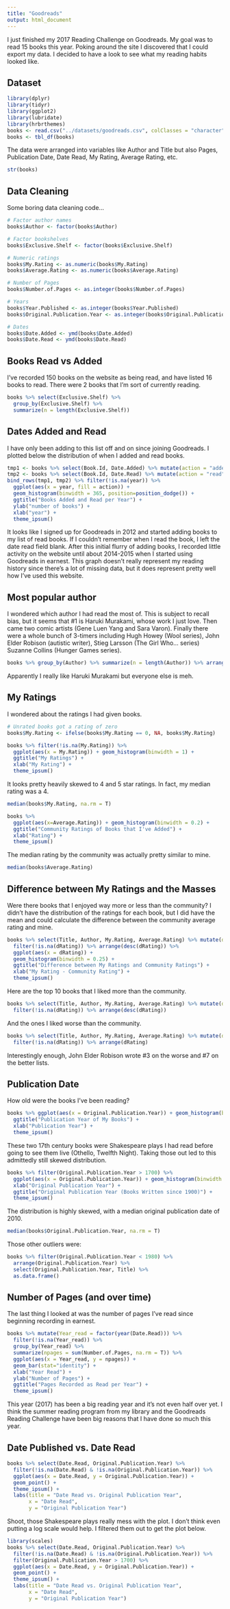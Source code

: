 ```yaml
---
title: "Goodreads"
output: html_document
---
```


I just finished my 2017 Reading Challenge on Goodreads. My goal was to read 15 books this year. Poking around the site I discovered that I could export my data. I decided to have a look to see what my reading habits looked like.


## Dataset
```r
library(dplyr)
library(tidyr)
library(ggplot2)
library(lubridate)
library(hrbrthemes)
books <- read.csv("../datasets/goodreads.csv", colClasses = "character")
books <- tbl_df(books)
```
The data were arranged into variables like Author and Title but also Pages, Publication Date, Date Read, My Rating, Average Rating, etc. 

```r
str(books)
```

## Data Cleaning
Some boring data cleaning code...

```r
# Factor author names
books$Author <- factor(books$Author)

# Factor bookshelves
books$Exclusive.Shelf <- factor(books$Exclusive.Shelf)

# Numeric ratings
books$My.Rating <- as.numeric(books$My.Rating)
books$Average.Rating <- as.numeric(books$Average.Rating)

# Number of Pages
books$Number.of.Pages <- as.integer(books$Number.of.Pages)

# Years
books$Year.Published <- as.integer(books$Year.Published)
books$Original.Publication.Year <- as.integer(books$Original.Publication.Year)

# Dates
books$Date.Added <- ymd(books$Date.Added)
books$Date.Read <- ymd(books$Date.Read)
```

## Books Read vs Added
I've recorded 150 books on the website as being read, and have listed 16 books to read. There were 2 books that I'm sort of currently reading.

```r
books %>% select(Exclusive.Shelf) %>% 
  group_by(Exclusive.Shelf) %>% 
  summarize(n = length(Exclusive.Shelf))
```

## Dates Added and Read
I have only been adding to this list off and on since joining Goodreads. I plotted below the distribution of when I added and read books.

```r
tmp1 <- books %>% select(Book.Id, Date.Added) %>% mutate(action = "added") %>% rename(year = Date.Added)
tmp2 <- books %>% select(Book.Id, Date.Read) %>% mutate(action = "read") %>% rename(year = Date.Read)
bind_rows(tmp1, tmp2) %>% filter(!is.na(year)) %>%
  ggplot(aes(x = year, fill = action)) +
  geom_histogram(binwidth = 365, position=position_dodge()) +
  ggtitle("Books Added and Read per Year") +
  ylab("number of books") +
  xlab("year") +
  theme_ipsum()
```

It looks like I signed up for Goodreads in 2012 and started adding books to my list of read books. If I couldn't remember when I read the book, I left the date read field blank. After this initial flurry of adding books, I recorded little activity on the website until about 2014-2015 when I started using Goodreads in earnest. This graph doesn't really represent my reading history since there's a lot of missing data, but it does represent pretty well how I've used this website.

## Most popular author

I wondered which author I had read the most of. This is subject to recall bias, but it seems that #1 is Haruki Murakami, whose work I just love. Then came two comic artists (Gene Luen Yang and Sara Varon). Finally there were a whole bunch of 3-timers including Hugh Howey (Wool series), John Elder Robison (autistic writer), Stieg Larsson (The Girl Who... series) Suzanne Collins (Hunger Games series). 

```r
books %>% group_by(Author) %>% summarize(n = length(Author)) %>% arrange(desc(n))
```

Apparently I really like Haruki Murakami but everyone else is meh.

## My Ratings

I wondered about the ratings I had given books. 

```r
# Unrated books got a rating of zero
books$My.Rating <- ifelse(books$My.Rating == 0, NA, books$My.Rating)

books %>% filter(!is.na(My.Rating)) %>%
  ggplot(aes(x = My.Rating)) + geom_histogram(binwidth = 1) +
  ggtitle("My Ratings") +
  xlab("My Rating") + 
  theme_ipsum()
```

It looks pretty heavily skewed to 4 and 5 star ratings. In fact, my median rating was a 4.

```r
median(books$My.Rating, na.rm = T)
```

```r
books %>% 
  ggplot(aes(x=Average.Rating)) + geom_histogram(binwidth = 0.2) + 
  ggtitle("Community Ratings of Books that I've Added") +
  xlab("Rating") +
  theme_ipsum()
```

The median rating by the community was actually pretty similar to mine.

```r
median(books$Average.Rating)
```

## Difference between My Ratings and the Masses

Were there books that I enjoyed way more or less than the community? I didn't have the distribution of the ratings for each book, but I did have the mean and could calculate the difference between the community average rating and mine. 

```r
books %>% select(Title, Author, My.Rating, Average.Rating) %>% mutate(dRating = My.Rating - Average.Rating) %>% 
  filter(!is.na(dRating)) %>% arrange(desc(dRating)) %>%
  ggplot(aes(x = dRating)) +
  geom_histogram(binwidth = 0.25) +
  ggtitle("Difference between My Ratings and Community Ratings") +
  xlab("My Rating - Community Rating") +
  theme_ipsum()
```

Here are the top 10 books that I liked more than the community.
```r
books %>% select(Title, Author, My.Rating, Average.Rating) %>% mutate(dRating = My.Rating - Average.Rating) %>% 
  filter(!is.na(dRating)) %>% arrange(desc(dRating))
```

And the ones I liked worse than the community.
```r
books %>% select(Title, Author, My.Rating, Average.Rating) %>% mutate(dRating = My.Rating - Average.Rating) %>% 
  filter(!is.na(dRating)) %>% arrange(dRating)
```

Interestingly enough, John Elder Robison wrote #3 on the worse and #7 on the better lists.

## Publication Date

How old were the books I've been reading? 
```r
books %>% ggplot(aes(x = Original.Publication.Year)) + geom_histogram(binwidth = 5) +
  ggtitle("Publication Year of My Books") +
  xlab("Publication Year") + 
  theme_ipsum()
```

These two 17th century books were Shakespeare plays I had read before going to see them live (Othello, Twelfth Night). Taking those out led to this admittedly still skewed distribution.

```r
books %>% filter(Original.Publication.Year > 1700) %>%
  ggplot(aes(x = Original.Publication.Year)) + geom_histogram(binwidth = 2) +
  xlab("Original Publication Year") +
  ggtitle("Original Publication Year (Books Written since 1900)") +
  theme_ipsum()
```

The distribution is highly skewed, with a median original publication date of 2010.

```r
median(books$Original.Publication.Year, na.rm = T)
```

Those other outliers were:

```r
books %>% filter(Original.Publication.Year < 1980) %>% 
  arrange(Original.Publication.Year) %>% 
  select(Original.Publication.Year, Title) %>% 
  as.data.frame()
```

## Number of Pages (and over time)

The last thing I looked at was the number of pages I've read since beginning recording in earnest. 

```r
books %>% mutate(Year_read = factor(year(Date.Read))) %>%
  filter(!is.na(Year_read)) %>%
  group_by(Year_read) %>% 
  summarize(npages = sum(Number.of.Pages, na.rm = T)) %>%
  ggplot(aes(x = Year_read, y = npages)) +
  geom_bar(stat="identity") + 
  xlab("Year Read") + 
  ylab("Number of Pages") +
  ggtitle("Pages Recorded as Read per Year") +
  theme_ipsum()
```

This year (2017) has been a big reading year and it's not even half over yet. I think the summer reading program from my library and the Goodreads Reading Challenge have been big reasons that I have done so much this year.

## Date Published vs. Date Read

```r
books %>% select(Date.Read, Original.Publication.Year) %>% 
  filter(!is.na(Date.Read) & !is.na(Original.Publication.Year)) %>%
  ggplot(aes(x = Date.Read, y = Original.Publication.Year)) +
  geom_point() +
  theme_ipsum() +
  labs(title = "Date Read vs. Original Publication Year",
       x = "Date Read",
       y = "Original Publication Year")
```

Shoot, those Shakespeare plays really mess with the plot. I don't think even putting a log scale would help. I filtered them out to get the plot below.

```r
library(scales)
books %>% select(Date.Read, Original.Publication.Year) %>% 
  filter(!is.na(Date.Read) & !is.na(Original.Publication.Year)) %>%
  filter(Original.Publication.Year > 1700) %>% 
  ggplot(aes(x = Date.Read, y = Original.Publication.Year)) +
  geom_point() +
  theme_ipsum() +
  labs(title = "Date Read vs. Original Publication Year",
       x = "Date Read",
       y = "Original Publication Year")
```

